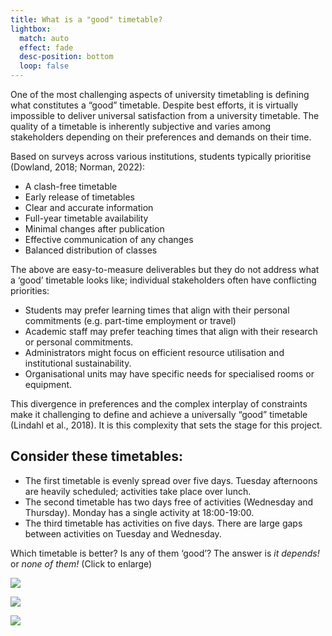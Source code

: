 ```yaml
---
title: What is a "good" timetable?
lightbox:
  match: auto
  effect: fade
  desc-position: bottom
  loop: false
---
```


One of the most challenging aspects of university timetabling is defining what constitutes a "good" timetable. Despite best efforts, it is virtually impossible to deliver universal satisfaction from a university timetable. The quality of a timetable is inherently subjective and varies among stakeholders depending on their preferences and demands on their time.

Based on surveys across various institutions, students typically prioritise (Dowland, 2018; Norman, 2022):

-   A clash-free timetable
-   Early release of timetables
-   Clear and accurate information
-   Full-year timetable availability
-   Minimal changes after publication
-   Effective communication of any changes
-   Balanced distribution of classes

The above are easy-to-measure deliverables but they do not address what a 'good' timetable looks like; individual stakeholders often have conflicting priorities:

-   Students may prefer learning times that align with their personal commitments (e.g. part-time employment or travel)
-   Academic staff may prefer teaching times that align with their research or personal commitments.
-   Administrators might focus on efficient resource utilisation and institutional sustainability.
-   Organisational units may have specific needs for specialised rooms or equipment.

This divergence in preferences and the complex interplay of constraints make it challenging to define and achieve a universally "good" timetable (Lindahl et al., 2018). It is this complexity that sets the stage for this project.

## Consider these timetables:

-   The first timetable is evenly spread over five days. Tuesday afternoons are heavily scheduled; activities take place over lunch.
-   The second timetable has two days free of activities (Wednesday and Thursday). Monday has a single activity at 18:00-19:00.
-   The third timetable has activities on five days. There are large gaps between activities on Tuesday and Wednesday.

Which timetable is better? Is any of them 'good'? The answer is *it depends!* or *none of them!*  (Click to enlarge)


![](./images/timetable-week-full.png){.gallery-image group="gallery" description="Evenly spread over 5 days.  Tuesday afternoons are heavily scheduled; activities take place over lunch"}

![](./images/timetable-week-mixed.png){.gallery-image group="gallery" description="Two days free of activity (Wednesday and Thursday).  Monday has a single activity at 18:00-19:00"}

![](./images/timetable-week-ns.png){.gallery-image group="gallery" description="Activities on five days.  There are large gaps between activities on Tuesday and Wednesday."}


